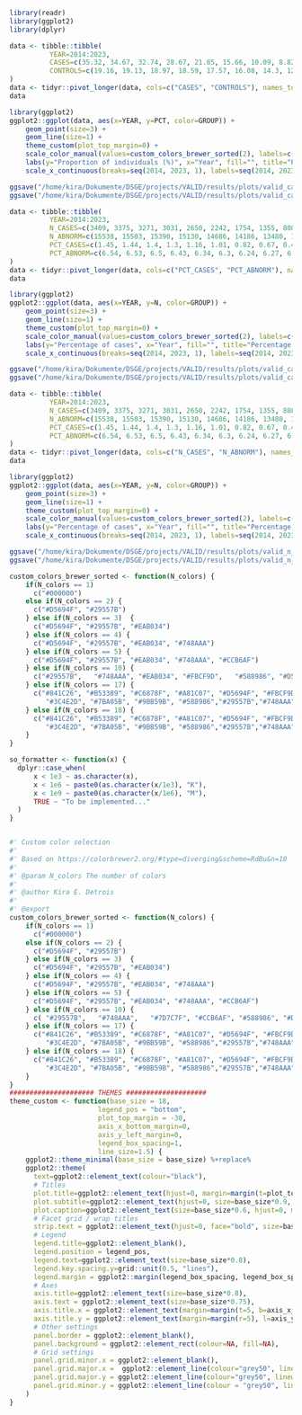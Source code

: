 ```r
library(readr)
library(ggplot2)
library(dplyr)
```

```r
data <- tibble::tibble(
          YEAR=2014:2023,
          CASES=c(35.32, 34.67, 32.74, 28.67, 21.85, 15.66, 10.09, 8.82, 6.19, 4.030),
          CONTROLS=c(19.16, 19.13, 18.97, 18.59, 17.57, 16.08, 14.3, 12.58, 10.14, 7.25)
)
data <- tidyr::pivot_longer(data, cols=c("CASES", "CONTROLS"), names_to="GROUP", values_to="PCT")
data
```

```r
library(ggplot2)
ggplot2::ggplot(data, aes(x=YEAR, y=PCT, color=GROUP)) +
    geom_point(size=3) +
    geom_line(size=1) +
    theme_custom(plot_top_margin=0) +
    scale_color_manual(values=custom_colors_brewer_sorted(2), labels=c("Cases", "Controls")) +
    labs(y="Proportion of individuals (%)", x="Year", fill="", title="Percentage of individuals missing eGFR history") +
    scale_x_continuous(breaks=seq(2014, 2023, 1), labels=seq(2014, 2023, 1))

ggsave("/home/kira/Dokumente/DSGE/projects/VALID/results/plots/valid_cases_controls_missing_history_pct_2024-10-11.pdf", width=10, height=7, dpi=300)
ggsave("/home/kira/Dokumente/DSGE/projects/VALID/results/plots/valid_cases_controls_missing_history_pct_2024-10-11.png", width=10, height=7, dpi=300)

``` 

```r
data <- tibble::tibble(
          YEAR=2014:2023,
          N_CASES=c(3409, 3375, 3271, 3031, 2650, 2242, 1754, 1355, 808, 273),
          N_ABNORM=c(15538, 15503, 15390, 15130, 14686, 14186, 13480, 12772, 11644, 9793),
          PCT_CASES=c(1.45, 1.44, 1.4, 1.3, 1.16, 1.01, 0.82, 0.67, 0.46, 0.21),
          PCT_ABNORM=c(6.54, 6.53, 6.5, 6.43, 6.34, 6.3, 6.24, 6.27, 6.49, 7.29)
)
data <- tidyr::pivot_longer(data, cols=c("PCT_CASES", "PCT_ABNORM"), names_to="GROUP", values_to="N")
data
```

```r
library(ggplot2)
ggplot2::ggplot(data, aes(x=YEAR, y=N, color=GROUP)) +
    geom_point(size=3) +
    geom_line(size=1) +
    theme_custom(plot_top_margin=0) +
    scale_color_manual(values=custom_colors_brewer_sorted(2), labels=c("Any abnormal", "Cases")) +
    labs(y="Percentage of cases", x="Year", fill="", title="Percentage of cases depending on the minimum year of diagnosis") +
    scale_x_continuous(breaks=seq(2014, 2023, 1), labels=seq(2014, 2023, 1))

ggsave("/home/kira/Dokumente/DSGE/projects/VALID/results/plots/valid_case_pct_different_year_cutofs_2025-04-08.pdf", width=10, height=7, dpi=300)
ggsave("/home/kira/Dokumente/DSGE/projects/VALID/results/plots/valid_case_pct_different_year_cutofs_2025-04-08.png", width=10, height=7, dpi=300)
``` 


```r
data <- tibble::tibble(
          YEAR=2014:2023,
          N_CASES=c(3409, 3375, 3271, 3031, 2650, 2242, 1754, 1355, 808, 273),
          N_ABNORM=c(15538, 15503, 15390, 15130, 14686, 14186, 13480, 12772, 11644, 9793),
          PCT_CASES=c(1.45, 1.44, 1.4, 1.3, 1.16, 1.01, 0.82, 0.67, 0.46, 0.21),
          PCT_ABNORM=c(6.54, 6.53, 6.5, 6.43, 6.34, 6.3, 6.24, 6.27, 6.49, 7.29)
)
data <- tidyr::pivot_longer(data, cols=c("N_CASES", "N_ABNORM"), names_to="GROUP", values_to="N")
data
```

```r
library(ggplot2)
ggplot2::ggplot(data, aes(x=YEAR, y=N, color=GROUP)) +
    geom_point(size=3) +
    geom_line(size=1) +
    theme_custom(plot_top_margin=0) +
    scale_color_manual(values=custom_colors_brewer_sorted(2), labels=c("Any abnormal", "Cases")) +
    labs(y="Percentage of cases", x="Year", fill="", title="Percentage of cases depending on the minimum year of diagnosis") +
    scale_x_continuous(breaks=seq(2014, 2023, 1), labels=seq(2014, 2023, 1))

ggsave("/home/kira/Dokumente/DSGE/projects/VALID/results/plots/valid_n_case_different_year_cutofs_2025-04-08.pdf", width=10, height=7, dpi=300)
ggsave("/home/kira/Dokumente/DSGE/projects/VALID/results/plots/valid_n_case_different_year_cutofs_2025-04-08.png", width=10, height=7, dpi=300)
``` 


```r
custom_colors_brewer_sorted <- function(N_colors) {
    if(N_colors == 1)
      c("#000000")
    else if(N_colors == 2) {
      c("#D5694F", "#29557B")
    } else if(N_colors == 3)  {
      c("#D5694F", "#29557B", "#EAB034")
    } else if(N_colors == 4) {
      c("#D5694F", "#29557B", "#EAB034", "#748AAA")
    } else if(N_colors == 5) {
      c("#D5694F", "#29557B", "#EAB034", "#748AAA", "#CCB6AF")
    } else if(N_colors == 10) {
      c("#29557B",   "#748AAA", "#EAB034", "#FBCF9D",   "#588986", "#D5694F",  "#CCB6AF","#7BA05B","#7D7C7F",  "#841C26")
    } else if(N_colors == 17) {
      c("#841C26", "#B53389", "#C6878F", "#A81C07", "#D5694F", "#FBCF9D", "#59260B", "#CCB6AF", "#7D7C7F", "#91A3B0",
         "#3C4E2D", "#7BA05B", "#9BB59B", "#588986","#29557B","#748AAA", "#ADD8E6")
    } else if(N_colors == 18) {
      c("#841C26", "#B53389", "#C6878F", "#A81C07", "#D5694F", "#FBCF9D", "#FBCF9D", "#CCB6AF", "#7D7C7F", "#91A3B0",
         "#3C4E2D", "#7BA05B", "#9BB59B", "#588986","#29557B","#748AAA", "#ADD8E6", "#D6ECFF")
    }
}

so_formatter <- function(x) {
  dplyr::case_when(
      x < 1e3 ~ as.character(x),
      x < 1e6 ~ paste0(as.character(x/1e3), "K"),
      x < 1e9 ~ paste0(as.character(x/1e6), "M"),
      TRUE ~ "To be implemented..."
  )
}


#' Custom color selection 
#' 
#' Based on https://colorbrewer2.org/#type=diverging&scheme=RdBu&n=10
#' 
#' @param N_colors The number of colors
#' 
#' @author Kira E. Detrois
#' 
#' @export 
custom_colors_brewer_sorted <- function(N_colors) {
    if(N_colors == 1)
      c("#000000")
    else if(N_colors == 2) {
      c("#D5694F", "#29557B")
    } else if(N_colors == 3)  {
      c("#D5694F", "#29557B", "#EAB034")
    } else if(N_colors == 4) {
      c("#D5694F", "#29557B", "#EAB034", "#748AAA")
    } else if(N_colors == 5) {
      c("#D5694F", "#29557B", "#EAB034", "#748AAA", "#CCB6AF")
    } else if(N_colors == 10) {
      c( "#29557B",   "#748AAA",   "#7D7C7F", "#CCB6AF", "#588986", "#D5694F","#7BA05B","#FBCF9D", "#EAB034",  "#841C26")
    } else if(N_colors == 17) {
      c("#841C26", "#B53389", "#C6878F", "#A81C07", "#D5694F", "#FBCF9D", "#59260B", "#CCB6AF", "#7D7C7F", "#91A3B0",
         "#3C4E2D", "#7BA05B", "#9BB59B", "#588986","#29557B","#748AAA", "#ADD8E6")
    } else if(N_colors == 18) {
      c("#841C26", "#B53389", "#C6878F", "#A81C07", "#D5694F", "#FBCF9D", "#FBCF9D", "#CCB6AF", "#7D7C7F", "#91A3B0",
         "#3C4E2D", "#7BA05B", "#9BB59B", "#588986","#29557B","#748AAA", "#ADD8E6", "#D6ECFF")
    }
}
##################### THEMES ####################
theme_custom <- function(base_size = 18,
                      legend_pos = "bottom",
                      plot_top_margin = -30,
                      axis_x_bottom_margin=0,
                      axis_y_left_margin=0,
                      legend_box_spacing=1,
                      line_size=1.5) {
    ggplot2::theme_minimal(base_size = base_size) %+replace%
    ggplot2::theme(
      text=ggplot2::element_text(colour="black"),
      # Titles
      plot.title=ggplot2::element_text(hjust=0, margin=margin(t=plot_top_margin, b=5), size=base_size),
      plot.subtitle=ggplot2::element_text(hjust=0, size=base_size*0.9,  margin=margin(t=plot_top_margin, b=5), face="bold"),
      plot.caption=ggplot2::element_text(size=base_size*0.6, hjust=0, margin=margin(t=10)),
      # Facet grid / wrap titles
      strip.text = ggplot2::element_text(hjust=0, face="bold", size=base_size*0.8, margin=margin(b=5)),
      # Legend
      legend.title=ggplot2::element_blank(),
      legend.position = legend_pos,
      legend.text=ggplot2::element_text(size=base_size*0.8),
      legend.key.spacing.y=grid::unit(0.5, "lines"),
      legend.margin = ggplot2::margin(legend_box_spacing, legend_box_spacing, legend_box_spacing, legend_box_spacing),
      # Axes
      axis.title=ggplot2::element_text(size=base_size*0.8),
      axis.text = ggplot2::element_text(size=base_size*0.75),
      axis.title.x = ggplot2::element_text(margin=margin(t=5, b=axis_x_bottom_margin)),
      axis.title.y = ggplot2::element_text(margin=margin(r=5), l=axis_y_left_margin, angle=90),
      # Other settings
      panel.border = ggplot2::element_blank(),
      panel.background = ggplot2::element_rect(colour=NA, fill=NA),
      # Grid settings
      panel.grid.minor.x = ggplot2::element_blank(),
      panel.grid.major.x =  ggplot2::element_line(colour="grey50", linewidth=line_size-0.75*line_size, linetype=2),
      panel.grid.major.y = ggplot2::element_line(colour="grey50", linewidth=line_size-0.5*line_size, linetype=2),
      panel.grid.minor.y = ggplot2::element_line(colour = "grey50", linewidth=line_size-0.75*line_size, linetype=2),
    )
}

```
